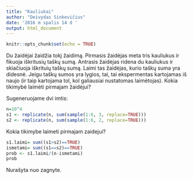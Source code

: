 ```yaml
---
title: "Kauliukai"
author: "Deivydas Sinkevičius"
date: '2016 m spalis 14 d '
output: html_document
---
```


```r
knitr::opts_chunk$set(echo = TRUE)
```

Du žaidėjai žaidžia tokį žaidimą. Pirmasis žaidėjas meta tris kauliukus ir fikuoja iškritusių taškų sumą. Antrasis žaidėjas ridena du kauliukus ir skiačiuoja iškrituių taškų sumą. Laimi tas žaidėjas, kurio taškų suma yra didesnė. Jeigu taškų sumos yra lygios, tai, tai ekspermentas kartojamas iš naujo (ir taip kartojama tol, kol galiausiai nustatomas laimėtojas). Kokia tikimybė laimėti pirmajam žaidėjui?

Sugeneruojame dvi imtis:
```r
n=10^4
s1 <- replicate(n, sum(sample(1:6, 3, replace=TRUE)))
s2 <- replicate(n, sum(sample(1:6, 2, replace=TRUE)))
```
Kokia tikimybe laimeti pirmajam zaidejui?
```r
s1.laimi= sum((s1>s2)==TRUE)
ismetami= sum((s1==s2)==TRUE)
prob <- s1.laimi/(n-ismetami)
prob
```

Nurašyta nuo zagnyte.